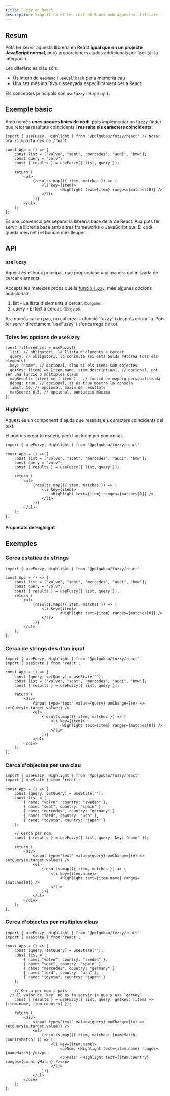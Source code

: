 ```yaml
---
title: Fuzzy en React
description: Simplifica el teu codi de React amb aquestes utilitats.
---
```


## Resum

Pots fer servir aquesta llibreria en React **igual que en un projecte JavaScript normal**, però proporcionem ajudes addicionals per facilitar la integració.

Les diferències clau són:
- Ús intern de `useMemo` i `useCallback` per a memòria cau
- Una `API` més intuïtiva dissenyada específicament per a React

Els conceptes principals són `useFuzzy` i `Highlight`.

## Exemple bàsic

Amb només **unes poques línies de codi**, pots implementar un fuzzy finder que retorna resultats coincidents i **ressalta els caràcters coincidents**:

```tsx title="App.tsx"
import { useFuzzy, Highlight } from '@polgubau/fuzzy/react' // Nota: ara s'importa des de /react

const App = () => {
	const list = ["volvo", "seat", "mercedes", "audi", "bmw"];
	const query = "volv";
	const { results } = useFuzzy({ list, query });

	return (
		<ul>
			{results.map(({ item, matches }) => (
				<li key={item}>
						<Highlight text={item} ranges={matches[0]} />
				</li>
			))}
		</ul>
	);
};
```

<Callout title="Per què importem des de `/react`?">
És una convenció per separar la llibreria base de la de React. Així pots fer servir la llibreria base amb altres frameworks o JavaScript pur. El codi queda més net i el bundle més lleuger.
</Callout>

## API

### `useFuzzy`

Aquest és el hook principal, que proporciona una manera optimitzada de cercar elements.

Accepta les mateixes props que la [funció `fuzzy`](/get-started), més algunes opcions addicionals:

1. list - La llista d'elements a cercar. <small>Obligatori</small>.
2. query - El text a cercar. <small>Obligatori</small>.

<Callout>
Ara només cal un pas, no cal crear la funció `fuzzy` i després cridar-la. Pots fer servir directament `useFuzzy` i s'encarrega de tot.
</Callout>

### Totes les opcions de `useFuzzy`

```tsx title="App.tsx"
const filteredList = useFuzzy({
  list, // obligatori, la llista d'elements a cercar
  query, // obligatori, la consulta (si està buida retorna tots els elements)
  key: "name", // opcional, clau si els ítems són objectes
  getKey: (item) => [item.name, item.description], // opcional, pot ser una funció o múltiples claus
  mapResult: (item) => ( item ),  // funció de mapeig personalitzada
  debug: true, // opcional, si és true mostra la consola
  limit: 10, // opcional, màxim de resultats
  maxScore: 0.5, // opcional, puntuació màxima
})
```

### Highlight

Aquest és un component d'ajuda que ressalta els caràcters coincidents del text.

El podries crear tu mateix, però l'incloem per comoditat.

```tsx title="App.tsx"
import { useFuzzy, Highlight } from '@polgubau/fuzzy/react'

const App = () => {
	const list = ["volvo", "seat", "mercedes", "audi", "bmw"];
	const query = "volv";
	const { results } = useFuzzy({ list, query });

	return (
		<ul>
			{results.map(({ item, matches }) => (
				<li key={item}>
					<Highlight text={item} ranges={matches[0]} />
				</li>
			))}
		</ul>
	);
};
```
#### Propietats de Highlight

<AutoTypeTable path="./src/types/lib.ts" name="HighlightProps" />


## Exemples

### Cerca estàtica de strings

```tsx title="App.tsx"
import { useFuzzy, Highlight } from '@polgubau/fuzzy/react'

const App = () => {
	const list = ["volvo", "seat", "mercedes", "audi", "bmw"];
	const query = "volv";
	const { results } = useFuzzy({ list, query });
	return (
		<ul>
			{results.map(({ item, matches }) => (
				<li key={item}>
						<Highlight text={item} ranges={matches[0]} />
				</li>
			))}
		</ul>
	);
};
```

### Cerca de strings des d'un input

```tsx title="App.tsx"
import { useFuzzy, Highlight } from '@polgubau/fuzzy/react'
import { useState } from 'react';

const App = () => {
	const [query, setQuery] = useState("");
	const list = ["volvo", "seat", "mercedes", "audi", "bmw"];
	const { results } = useFuzzy({ list, query });

	return (
		<div>
			<input type="text" value={query} onChange={(e) => setQuery(e.target.value)} />
			<ul>
				{results.map(({ item, matches }) => (
					<li key={item}>
						<Highlight text={item} ranges={matches[0]} />
					</li>
				))}
			</ul>
		</div>
	);
};
```

### Cerca d'objectes per una clau

```tsx title="App.tsx"
import { useFuzzy, Highlight } from '@polgubau/fuzzy/react'
import { useState } from 'react';

const App = () => {
	const [query, setQuery] = useState("");
	const list = [
		{ name: "volvo", country: "sweden" },
		{ name: "seat", country: "spain" },
		{ name: "mercedes", country: "germany" },
		{ name: "ford", country: "usa" },
		{ name: "toyota", country: "japan" }
	];

	// Cerca per nom
	const { results } = useFuzzy({ list, query, key: "name" });

	return (
		<div>
			<input type="text" value={query} onChange={(e) => setQuery(e.target.value)} />
			<ul>
				{results.map(({ item, matches }) => (
					<li key={item.name}>
						<Highlight text={item.name} ranges={matches[0]} />
					</li>
				))}
			</ul>
		</div>
	);
};
```

### Cerca d'objectes per múltiples claus

```tsx title="App.tsx"
import { useFuzzy, Highlight } from '@polgubau/fuzzy/react'
import { useState } from 'react';

const App = () => {
	const [query, setQuery] = useState("");
	const list = [
		{ name: "volvo", country: "sweden" },
		{ name: "seat", country: "spain" },
		{ name: "mercedes", country: "germany" },
		{ name: "ford", country: "usa" },
		{ name: "toyota", country: "japan" }
	];

	// Cerca per nom i país
  // El valor de `key` no es fa servir ja que s'usa `getKey`
	const { results } = useFuzzy({ list, query, getKey: (item) => [item.name, item.country] });

	return (
		<div>
			<input type="text" value={query} onChange={(e) => setQuery(e.target.value)} />
			<ul>
				{results.map(({ item, matches: [nameMatch, countryMatch] }) => (
					<li key={item.name}>
						<p>Nom: <Highlight text={item.name} ranges={nameMatch} /></p>
						<p>País: <Highlight text={item.country} ranges={countryMatch} /></p>
					</li>
				))}
			</ul>
		</div>
	);
};
```

